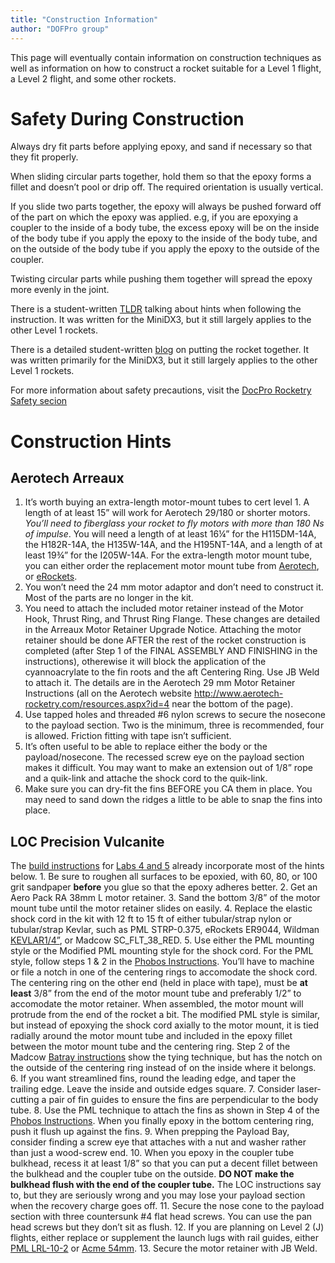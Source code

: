 ```yaml
---
title: "Construction Information"
author: "DOFPro group"
---
```


This page will eventually contain information on construction techniques as well as information on how to construct a rocket suitable for a Level 1 flight, a Level 2 flight, and some other rockets.

# Safety During Construction

Always dry fit parts before applying epoxy, and sand if necessary so that they fit properly.

When sliding circular parts together, hold them so that the epoxy forms a fillet and doesn't pool or drip off. The required orientation is usually vertical.

If you slide two parts together, the epoxy will always be pushed forward off of the part on which the epoxy was applied. e.g, if you are epoxying a coupler to the inside of a body tube, the excess epoxy will be on the inside of the body tube if you apply the epoxy to the inside of the body tube, and on the outside of the body tube if you apply the epoxy to the outside of the coupler.

Twisting circular parts while pushing them together will spread the epoxy more evenly in the joint.

There is a student-written [TLDR](https://pages.hmc.edu/spjut/AdvRoc/DX3AssemblyTLDR.md.html) talking about hints when following the instruction. It was written for the MiniDX3, but it still largely applies to the other Level 1 rockets.

There is a detailed student-written [blog](https://pages.hmc.edu/spjut/AdvRoc/DX3AssemblyBlog.md.html) on putting the rocket together. It was written primarily for the MiniDX3, but it still largely applies to the other Level 1 rockets.

For more information about safety precautions, visit the [DocPro Rocketry Safety secion](https://dofpro.org/RCK/safety/)

# Construction Hints

## Aerotech Arreaux
1. It’s worth buying an extra-length motor-mount tubes to cert level 1. A length of at
   least 15" will work for Aerotech 29/180 or shorter motors. _You'll need to fiberglass your rocket
   to fly motors with more than 180 Ns of impulse_. You will need a length of at
   least 16¼" for the H115DM-14A, the H182R-14A, the H135W-14A, and the H195NT-14A, and a
   length of at least 19¾" for the I205W-14A. For the extra-length motor mount tube, you can either order
   the replacement motor mount tube  from [Aerotech](https://www.aerotechstore.com/products/product_16e318e6-c2fd-e5a5-d053-3e84f31591c7),
   or [eRockets](http://www.erockets.biz/aerotech-motor-mount-tube-29-mm-x-17-3-4-inch-12918/).
2. You won't need the 24 mm motor adaptor and don't need to construct it. Most of the parts
   are no longer in the kit.
3. You need to attach the included motor retainer instead of the Motor Hook, Thrust Ring,
   and Thrust Ring Flange. These changes are detailed in the Arreaux Motor Retainer Upgrade
   Notice. Attaching the motor retainer should be done AFTER the rest of the rocket construction
   is completed (after Step 1 of the FINAL ASSEMBLY AND FINISHING in the instructions), otherewise
   it will block the application of the cyannoacrylate to the fin roots and the aft Centering Ring.
   Use JB Weld to attach it. The details are in the Aerotech 29 mm Motor Retainer Instructions
   (all on the Aerotech website <http://www.aerotech-rocketry.com/resources.aspx?id=4> near the bottom of the page).
4. Use tapped holes and threaded #6 nylon screws to secure the nosecone to the payload section.
   Two is the minimum, three is recommended, four is allowed. Friction fitting with tape isn't sufficient.
5. It's often useful to be able to replace either the body or the payload/nosecone. The recessed
   screw eye on the payload section makes it difficult. You may want to make an extension out of
   1/8" rope and a quik-link and attache the shock cord to the quik-link.
6. Make sure you can dry-fit the fins BEFORE you CA them in place. You may need to sand down
   the ridges a little to be able to snap the fins into place.

## LOC Precision Vulcanite
The [build instructions](VulcaniteRocketAssembly.md.html) for [Labs 4 and 5](labs.md.html)
already incorporate most of the hints below.
1. Be sure to roughen all surfaces to be epoxied, with 60, 80, or 100 grit sandpaper **before** you glue so
   that the epoxy adheres better.
2. Get an Aero Pack RA 38mm L motor retainer.
3. Sand the bottom 3/8" of the motor mount tube until the motor retainer slides on easily.
4. Replace the elastic shock cord in the kit with 12 ft to 15 ft of either tubular/strap nylon or tubular/strap Kevlar,
   such as PML STRP-0.375, eRockets ER9044, Wildman [KEVLAR1/4"](https://wildmanrocketry.com/collections/kevlar/products/kevlar1-4), or Madcow SC_FLT_38_RED.
5. Use either the PML mounting style or the Modified PML mounting style for the shock cord. For the PML style,
   follow steps 1 & 2 in the [Phobos Instructions](https://publicmissiles.com/secure/images/Phobosinstructionbooklet.pdf).
   You'll have to machine or file a notch in one of the centering rings to accomodate the shock cord.
   The centering ring on the other end (held in place with tape), must be **at least** 3/8"
   from the end of the motor mount tube and preferably 1/2" to accomodate the motor retainer.
   When assembled, the motor mount will protrude from the end of the rocket a bit. The modified
   PML style is similar, but instead of epoxying the shock cord axially to the motor mount, it is
   tied radially around the motor mount tube and included in the epoxy fillet between the 
   motor mount tube and the centering ring. Step 2 of the Madcow [Batray instructions](https://www.madcowrocketry.com/content/pdf/batray.pdf)
   show the tying technique, but has the notch on the outside of the centering ring instead
   of on the inside where it belongs. 
6. If you want streamlined fins, round the leading edge, and taper the trailing edge. Leave
   the inside and outside edges square.
7. Consider laser-cutting a pair of fin guides to ensure the fins are perpendicular to the body tube.
8. Use the PML technique to attach the fins as shown in Step 4 of the [Phobos Instructions](https://publicmissiles.com/secure/images/Phobosinstructionbooklet.pdf).
   When you finally epoxy in the bottom centering ring, push it flush up against the fins.
9. When prepping the Payload Bay, consider finding a screw eye that attaches with a nut and washer
   rather than just a wood-screw end.
10. When you epoxy in the coupler tube bulkhead, recess it at least 1/8" so that you can put
    a decent fillet between the bulkhead and the coupler tube on the outside. **DO NOT make
    the bulkhead flush with the end of the coupler tube.** The LOC instructions say to, but
    they are seriously wrong and you may lose your payload section when the recovery charge goes off.
11. Secure the nose cone to the payload section with three countersunk #4 flat head screws.
    You can use the pan head screws but they don't sit as flush.
12. If you are planning on Level 2 (J) flights, either replace or supplement the launch lugs
    with rail guides, either [PML LRL-10-2](https://publicmissiles.com/product/hardware) or [Acme 54mm](https://giantleaprocketry.com/products/components_launch_systems.aspx#Acme_Conformal_Launch_Guides).
13. Secure the motor retainer with JB Weld.

